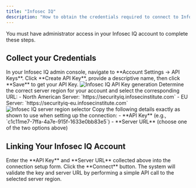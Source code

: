 ```yaml
---
title: "Infosec IQ"
description: "How to obtain the credentials required to connect to Infosec IQ."
---
```


<Warning>
You must have administrator access in your Infosec IQ account to complete these steps.
</Warning>

## Collect your Credentials

<Steps>
  <Step title="Generate an API Key">
    In your Infosec IQ admin console, navigate to **Account Settings → API Keys**.  
    Click **Create API Key**, provide a descriptive name, then click **Save** to get your API Key.  
    <Frame>
      <img className="rounded-md" alt="Infosec IQ API Key generation"
        src="/images/infosec/api-key-generation.png"
        style={{ margin:'0 auto', border:'1px solid #efefef' }} />
    </Frame>
  </Step>

  <Step title="Select Your Server URL">
    Determine the correct server region for your account and select the corresponding URL:  
    - North American Server: `https://securityiq.infosecinstitute.com`  
    - EU Server: `https://securityiq-eu.infosecinstitute.com`  
    <Frame>
      <img className="rounded-md" alt="Infosec IQ server region selector"
        src="/images/infosec/server-url-selection.png"
        style={{ margin:'0 auto', border:'1px solid #efefef' }} />
    </Frame>
  </Step>

  <Step title="Copy Your Credentials">
    Copy the following details exactly as shown to use when setting up the connection:  
    - **API Key** (e.g., `c1c11me7-7ffa-4a7e-915f-1633e0bb83e5`)  
    - **Server URL** (choose one of the two options above)
  </Step>
</Steps>

## Linking Your Infosec IQ Account
<Steps>
  <Step title="Enter Your Credentials">
    Enter the **API Key** and **Server URL** collected above into the connection setup form.
  </Step>
  <Step title="Click Connect">
    Click the **Connect** button. The system will validate the key and server URL by performing a simple API call to the selected server region.
  </Step>
</Steps>

<IntegrationFooter />
